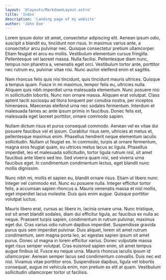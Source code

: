 ```yaml
---
layout: '@layouts/MarkdownLayout.astro'
title: 'Index'
description: 'Landing page of my website'
author: 'John Doe'
---
```


Lorem ipsum dolor sit amet, consectetur adipiscing elit. Aenean ipsum odio, suscipit a blandit eu, tincidunt non risus. In maximus varius ante, a consectetur arcu pulvinar nec. Quisque consectetur pretium ullamcorper. Etiam feugiat et arcu eu mollis. Vestibulum elementum cursus fringilla. Pellentesque vel laoreet massa. Nulla facilisi. Pellentesque diam nunc, tempus non pharetra a, venenatis eget orci. Vestibulum tortor ante, porttitor nec rutrum eu, pulvinar vitae nisi. Nunc auctor eleifend enim et sagittis.

Nam rhoncus felis quis nisi tincidunt, quis tincidunt mauris ultrices. Quisque a tempus quam. Fusce in mi maximus, tempor felis eu, ultricies nulla. Aliquam quis nibh imperdiet urna malesuada elementum. Nunc posuere nisi in sollicitudin lobortis. Nunc non ornare massa. Aliquam erat volutpat. Class aptent taciti sociosqu ad litora torquent per conubia nostra, per inceptos himenaeos. Maecenas eleifend urna nec sodales fermentum. Interdum et malesuada fames ac ante ipsum primis in faucibus. Donec felis est, malesuada eget laoreet porttitor, ornare commodo sapien.

Nullam dictum risus et purus consequat commodo. Aenean vel ex vitae dui posuere faucibus vel et ipsum. Curabitur risus sem, ultricies at metus et, pellentesque maximus enim. Phasellus hendrerit neque elementum iaculis sollicitudin. Nullam ut feugiat ex. In commodo, turpis at ornare fermentum, magna eros feugiat quam, eu ultrices metus lacus ac ligula. Phasellus imperdiet, leo et malesuada sollicitudin, tortor ligula rutrum nisl, sit amet faucibus ante libero sed leo. Sed viverra quam nisi, sed viverra urna faucibus eget. In condimentum condimentum lectus, eget blandit nunc mollis dignissim.

Nunc nibh mi, mollis et sapien eu, blandit ornare risus. Etiam ut libero nunc. Integer vel commodo est. Nunc eu posuere nulla. Integer efficitur tortor felis, a accumsan sapien rhoncus a. Mauris venenatis massa et nisl mollis, eget imperdiet lacus molestie. Duis quis enim augue. Quisque porttitor volutpat luctus.

Mauris libero erat, cursus ac libero in, lacinia ornare urna. Nunc tristique, est sit amet blandit sodales, diam dui efficitur ligula, ac faucibus ex nulla ac neque. Praesent turpis sapien, condimentum in rutrum pulvinar, maximus eget dui. Cras varius odio rutrum dapibus imperdiet. Suspendisse gravida purus quis sem imperdiet pulvinar. Duis aliquet, lorem sit amet rutrum condimentum, sem magna porta leo, ac egestas sapien ipsum sit amet purus. Donec ut magna in lorem efficitur varius. Donec vulputate massa eget risus semper volutpat. Cras euismod sapien enim, sit amet tempus augue finibus id. Fusce eu neque urna. Mauris rhoncus iaculis ipsum id ullamcorper. Aenean semper lacus sed condimentum convallis. Duis nec est nisl. Vivamus vitae porttitor eros. Suspendisse dapibus, ligula vel lobortis consequat, augue mi vehicula enim, non pretium ex elit at quam. Vestibulum sollicitudin ullamcorper tortor ut facilisis. 